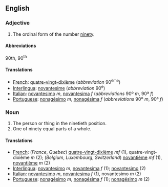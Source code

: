 ==English==

===Adjective===

# The ordinal form of the number [[ninety]].

====Abbreviations====
90th, 90<sup>th</sup>

====Translations====

*[[French]]: [[quatre-vingt-dixième]] (''abbreviation'' 90<sup>ème</sup>)
*[[Interlingua]]: [[novantesime]] (''abbreviation'' 90<sup>e</sup>)
*[[Italian]]: [[novantesimo]] ''m'', [[novantesima]] ''f'' (''abbreviations'' 90º ''m'', 90ª ''f'')
*[[Portuguese]]: [[nonagésimo]] ''m'', [[nonagésima]] ''f'' (''abbreviations'' 90º ''m'', 90ª ''f'')

===Noun===

#The person or thing in the ninetieth position.
#One of ninety equal parts of a whole.

====Translations====

*[[French]]: (''France'', ''Quebec'') [[quatre-vingt-dixième]] ''mf'' (1), quatre-vingt-dixième ''m'' (2); (''Belgium'', ''Luxembourg'', ''Switzerland'') [[novantième]] ''mf'' (1),  [[novantième]] ''m'' (2)
*[[Interlingua]]: [[novantesimo]] ''m'', [[novantesima]] ''f'' (1); [[novantesimo]] (2)
*[[Italian]]: [[novantesimo]] ''m'', [[novantesima]] ''f'' (1), novantesimo ''m'' (2)
*[[Portuguese]]: [[nonagésimo]] ''m'', [[nonagésima]] ''f'' (1); [[nonagésimo]] ''m'' (2)